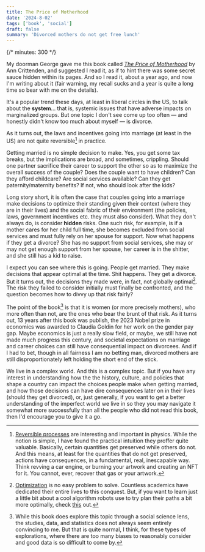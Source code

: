 ```yaml
---
title: The Price of Motherhood
date: '2024-8-02'
tags: ['book', 'social']
draft: false
summary: 'Divorced mothers do not get free lunch'
---
```


{/* minutes: 300 */}

My doorman George gave me this book called [_The Price of Motherhood_](https://www.amazon.com/Price-Motherhood-Important-World-Valued/dp/0312655401)
by Ann Crittenden, and suggested I read it,
as if to hint there was some secret sauce hidden within its pages.
And so I read it, about a year ago, and now I'm writing about it
(fair warning, my recall sucks and a year is quite a long time so bear with me on the details).

It's a popular trend these days, at least in liberal circles in the US, to talk about the **system**... that is, systemic issues that have adverse impacts on marginalized groups.
But one topic I don't see come up too often — and honestly didn't know too much about myself — is divorce.

As it turns out, the laws and incentives going into marriage (at least in the US) are not quite reversible[^1] in practice.

Getting married is no simple decision to make.
Yes, you get some tax breaks,
but the implications are broad, and sometimes, crippling.
Should one partner sacrifice their career to support the other so as to maximize the overall success of the couple?
Does the couple want to have children?
Can they afford childcare? Are social services available? Can they get paternity/maternity benefits?
If not, who should look after the kids?

Long story short, it is often the case that couples going into a marriage make decisions to optimize
their standing given their context (where they are in their lives) and the social fabric of their environment (the policies, laws, government incentives etc. they must also consider).
What they don't always do, is consider __hidden__ risks.
One such risk, for example, is if a mother cares for her child full time,
she becomes excluded from social services and must fully rely on her spouse for support.
Now what happens if they get a divorce? She has no support from social services, she may or may not get enough support
from her spouse, her career is in the shitter, and she still has a kid to raise.

I expect you can see where this is going.
People get married. They make decisions that appear optimal at the time.
Shit happens. They get a divorce.
But it turns out, the decisions they made were, in fact, not globally optimal[^2].
The risk they failed to consider initially must finally be confronted, and the question becomes how to divvy up that risk fairly?

The point of the book[^3] is that it is women (or more precisely mothers), who more often than not, are the ones who bear the brunt of that risk.
As it turns out, 13 years after this book was publish, the 2023 Nobel prize in economics was awarded to Claudia Goldin for her work on the gender pay gap.
Maybe economics is just a really slow field, or maybe,
we still have not made much progress this century,
and societal expectations on marriage and career choices can still have consequential impact on divorcees.
And if I had to bet, though in all fairness I am no betting man, divorced mothers are still disproportionately left holding the short end of the stick.

We live in a complex world. And this is a complex topic. But if you have any interest in understanding how
the the history, culture, and policies that shape a country can impact the choices people make when getting married,
and how those decisions can have dire consequences later on in their lives (should they get divorced), or, just generally, if you want to
get a better understanding of the imperfect world we live in so they you may navigate it somewhat more successfully
than all the people who did not read this book, then I'd encourage you to give it a go.

[^1]: [Reversible processes](https://en.wikipedia.org/wiki/Reversibility) are interesting and important in physics.
While the notion is simple, I have found the practical intuition they proffer quite valuable.
Basically, certain quantities get preserved while others do not. And this means, at least for the quantities that
do not get preserved, actions have consequences, in a fundamental, real, inescapable way. Think revving a car engine, or burning
your artwork and creating an NFT for it. You cannot, ever, recover that gas or your artwork.
[^2]: [Optimization](https://en.wikipedia.org/wiki/Mathematical_optimization) is no easy problem to solve. Countless academics have dedicated their entire lives to this conquest.
But, if you want to learn just a little bit about a cool algorithm robots use to try plan their paths a bit more optimally,
check [this](https://en.wikipedia.org/wiki/A*_search_algorithm) out.
[^3]: While this book does explore this topic through a social science lens, the studies, data, and statistics does not always seem entirely convincing to me.
But that is quite normal, I think, for these types of explorations, where there are too many biases to reasonably consider and good data is so difficult to come by.